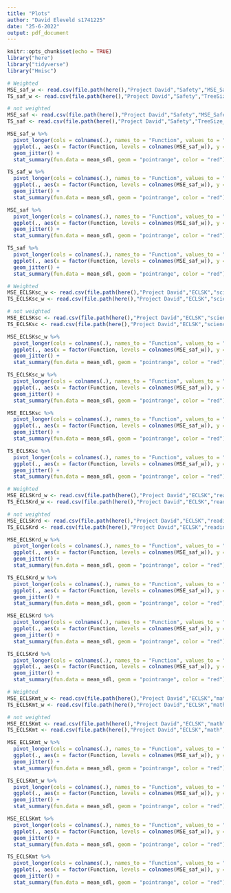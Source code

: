 ```yaml
---
title: "Plots"
author: "David Eleveld s1741225"
date: "25-6-2022"
output: pdf_document
---
```


```r
knitr::opts_chunk$set(echo = TRUE)
library("here")
library("tidyverse")
library("Hmisc")
```


```r
# Weighted
MSE_saf_w <- read.csv(file.path(here(),"Project David","Safety","MSE_Safety_baygen[1,5,10]_weighted"), header = TRUE, row.names = 1)
TS_saf_w <- read.csv(file.path(here(),"Project David","Safety","TreeSize_Safety_baygen[1,5,10]_weighted"), header = TRUE, row.names = 1)

# not weighted
MSE_saf <- read.csv(file.path(here(),"Project David","Safety","MSE_Safety_baygen[1,5,10]_"), header = TRUE, row.names = 1)
TS_saf <- read.csv(file.path(here(),"Project David","Safety","TreeSize_Safety_baygen[1,5,10]_"), header = TRUE, row.names = 1)

MSE_saf_w %>% 
  pivot_longer(cols = colnames(.), names_to = "Function", values_to = "MSE") %>% 
  ggplot(., aes(x = factor(Function, levels = colnames(MSE_saf_w)), y = MSE)) +
  geom_jitter() +
  stat_summary(fun.data = mean_sdl, geom = "pointrange", color = "red")

TS_saf_w %>% 
  pivot_longer(cols = colnames(.), names_to = "Function", values_to = "MSE") %>% 
  ggplot(., aes(x = factor(Function, levels = colnames(MSE_saf_w)), y = MSE)) +
  geom_jitter() +
  stat_summary(fun.data = mean_sdl, geom = "pointrange", color = "red")

MSE_saf %>% 
  pivot_longer(cols = colnames(.), names_to = "Function", values_to = "MSE") %>% 
  ggplot(., aes(x = factor(Function, levels = colnames(MSE_saf_w)), y = MSE)) +
  geom_jitter() +
  stat_summary(fun.data = mean_sdl, geom = "pointrange", color = "red")

TS_saf %>% 
  pivot_longer(cols = colnames(.), names_to = "Function", values_to = "MSE") %>% 
  ggplot(., aes(x = factor(Function, levels = colnames(MSE_saf_w)), y = MSE)) +
  geom_jitter() +
  stat_summary(fun.data = mean_sdl, geom = "pointrange", color = "red")
```

```r
# Weighted
MSE_ECLSKsc_w <- read.csv(file.path(here(),"Project David","ECLSK","science","MSE_Science_baygen[1,5,10]_weighted"), header = TRUE, row.names = 1)
TS_ECLSKsc_w <- read.csv(file.path(here(),"Project David","ECLSK","science","TreeSize_Science_baygen[1,5,10]_weighted"), header = TRUE, row.names = 1)

# not weighted
MSE_ECLSKsc <- read.csv(file.path(here(),"Project David","ECLSK","science","MSE_Science_baygen[1,5,10]_"), header = TRUE, row.names = 1)
TS_ECLSKsc <- read.csv(file.path(here(),"Project David","ECLSK","science","TreeSize_Science_baygen[1,5,10]_"), header = TRUE, row.names = 1)

MSE_ECLSKsc_w %>% 
  pivot_longer(cols = colnames(.), names_to = "Function", values_to = "MSE") %>% 
  ggplot(., aes(x = factor(Function, levels = colnames(MSE_saf_w)), y = MSE)) +
  geom_jitter() +
  stat_summary(fun.data = mean_sdl, geom = "pointrange", color = "red")

TS_ECLSKsc_w %>% 
  pivot_longer(cols = colnames(.), names_to = "Function", values_to = "MSE") %>% 
  ggplot(., aes(x = factor(Function, levels = colnames(MSE_saf_w)), y = MSE)) +
  geom_jitter() +
  stat_summary(fun.data = mean_sdl, geom = "pointrange", color = "red")

MSE_ECLSKsc %>% 
  pivot_longer(cols = colnames(.), names_to = "Function", values_to = "MSE") %>% 
  ggplot(., aes(x = factor(Function, levels = colnames(MSE_saf_w)), y = MSE)) +
  geom_jitter() +
  stat_summary(fun.data = mean_sdl, geom = "pointrange", color = "red")

TS_ECLSKsc %>% 
  pivot_longer(cols = colnames(.), names_to = "Function", values_to = "MSE") %>% 
  ggplot(., aes(x = factor(Function, levels = colnames(MSE_saf_w)), y = MSE)) +
  geom_jitter() +
  stat_summary(fun.data = mean_sdl, geom = "pointrange", color = "red")

```

```r
# Weighted
MSE_ECLSKrd_w <- read.csv(file.path(here(),"Project David","ECLSK","reading","MSE_Reading_baygen[1,5,10]_weighted"), header = TRUE, row.names = 1)
TS_ECLSKrd_w <- read.csv(file.path(here(),"Project David","ECLSK","reading","TreeSize_Reading_baygen[1,5,10]_weighted"), header = TRUE, row.names = 1)

# not weighted
MSE_ECLSKrd <- read.csv(file.path(here(),"Project David","ECLSK","reading","MSE_Reading_baygen[1,5,10]_"), header = TRUE, row.names = 1)
TS_ECLSKrd <- read.csv(file.path(here(),"Project David","ECLSK","reading","TreeSize_Reading_baygen[1,5,10]_"), header = TRUE, row.names = 1)

MSE_ECLSKrd_w %>% 
  pivot_longer(cols = colnames(.), names_to = "Function", values_to = "MSE") %>% 
  ggplot(., aes(x = factor(Function, levels = colnames(MSE_saf_w)), y = MSE)) +
  geom_jitter() +
  stat_summary(fun.data = mean_sdl, geom = "pointrange", color = "red")

TS_ECLSKrd_w %>% 
  pivot_longer(cols = colnames(.), names_to = "Function", values_to = "MSE") %>% 
  ggplot(., aes(x = factor(Function, levels = colnames(MSE_saf_w)), y = MSE)) +
  geom_jitter() +
  stat_summary(fun.data = mean_sdl, geom = "pointrange", color = "red")

MSE_ECLSKrd %>% 
  pivot_longer(cols = colnames(.), names_to = "Function", values_to = "MSE") %>% 
  ggplot(., aes(x = factor(Function, levels = colnames(MSE_saf_w)), y = MSE)) +
  geom_jitter() +
  stat_summary(fun.data = mean_sdl, geom = "pointrange", color = "red")

TS_ECLSKrd %>% 
  pivot_longer(cols = colnames(.), names_to = "Function", values_to = "MSE") %>% 
  ggplot(., aes(x = factor(Function, levels = colnames(MSE_saf_w)), y = MSE)) +
  geom_jitter() +
  stat_summary(fun.data = mean_sdl, geom = "pointrange", color = "red")
```


```r
# Weighted
MSE_ECLSKmt_w <- read.csv(file.path(here(),"Project David","ECLSK","math","MSE_Math_baygen[1,5,10]_weighted"), header = TRUE, row.names = 1)
TS_ECLSKmt_w <- read.csv(file.path(here(),"Project David","ECLSK","math","TreeSize_Math_baygen[1,5,10]_weighted"), header = TRUE, row.names = 1)

# not weighted
MSE_ECLSKmt <- read.csv(file.path(here(),"Project David","ECLSK","math","MSE_Math_baygen[1,5,10]_"), header = TRUE, row.names = 1)
TS_ECLSKmt <- read.csv(file.path(here(),"Project David","ECLSK","math","TreeSize_Math_baygen[1,5,10]_"), header = TRUE, row.names = 1)

MSE_ECLSKmt_w %>% 
  pivot_longer(cols = colnames(.), names_to = "Function", values_to = "MSE") %>% 
  ggplot(., aes(x = factor(Function, levels = colnames(MSE_saf_w)), y = MSE)) +
  geom_jitter() +
  stat_summary(fun.data = mean_sdl, geom = "pointrange", color = "red")

TS_ECLSKmt_w %>% 
  pivot_longer(cols = colnames(.), names_to = "Function", values_to = "MSE") %>% 
  ggplot(., aes(x = factor(Function, levels = colnames(MSE_saf_w)), y = MSE)) +
  geom_jitter() +
  stat_summary(fun.data = mean_sdl, geom = "pointrange", color = "red")

MSE_ECLSKmt %>% 
  pivot_longer(cols = colnames(.), names_to = "Function", values_to = "MSE") %>% 
  ggplot(., aes(x = factor(Function, levels = colnames(MSE_saf_w)), y = MSE)) +
  geom_jitter() +
  stat_summary(fun.data = mean_sdl, geom = "pointrange", color = "red")

TS_ECLSKmt %>% 
  pivot_longer(cols = colnames(.), names_to = "Function", values_to = "MSE") %>% 
  ggplot(., aes(x = factor(Function, levels = colnames(MSE_saf_w)), y = MSE)) +
  geom_jitter() +
  stat_summary(fun.data = mean_sdl, geom = "pointrange", color = "red")
```




